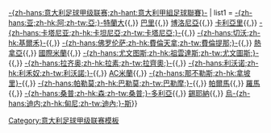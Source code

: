 {{Navbox
| name = 意甲2009-10
| title = 2009年至2010年意大利足球甲級聯賽|2009-10年]]{{,}}[[意大利足球甲級聯賽|-{zh-hans:意大利足球甲级联赛;zh-hant:意大利甲組足球聯賽}-]]
| list1 = 
[[亞特蘭大足球俱樂部|-{zh-hans:亚;zh-hk:阿;zh-tw:亞;}-特蘭大]]{{,}} [[巴里體育俱樂部|巴里]]{{,}} [[博洛尼亞足球俱樂部|博洛尼亞]]{{,}} [[卡利亚里足球俱乐部|卡利亞里]]{{,}} [[卡塔尼亞足球俱樂部|-{zh-hans:卡塔尼亚;zh-hk:卡坦尼亞;zh-tw:卡塔尼亞;}-]]{{,}} [[切沃足球俱樂部|-{zh-hans:切沃;zh-hk:基爾禾}-]]{{,}} [[佛羅倫斯足球俱樂部|-{zh-hans:佛罗伦萨;zh-hk:費倫天拿;zh-tw:費倫提那;}-]]{{,}} [[熱那亞板球與足球俱樂部|熱拿亞]]{{,}} [[國際米蘭足球俱樂部|國際米蘭]]{{,}} [[尤文圖斯足球俱樂部|-{zh-hans:尤文图斯;zh-hk:祖雲達斯;zh-tw:尤文圖斯;}-]]{{,}} [[拉齊奧足球俱樂部|-{zh-hans:拉齐奥;zh-hk:拉素;zh-tw:拉齊奧;}-]]{{,}} [[利沃諾足球俱樂部|-{zh-hans:利沃诺;zh-hk:利禾奴;zh-tw:利沃諾;}-]]{{,}} [[AC米蘭]]{{,}} [[那不勒斯足球俱樂部|-{zh-hans:那不勒斯;zh-hk:拿坡里}-]]{{,}} [[巴勒莫足球俱樂部|-{zh-hans:帕勒莫;zh-hk:巴勒莫;zh-tw:巴勒摩;}-]]{{,}} [[帕爾馬足球俱樂部|帕爾馬]]{{,}} [[羅馬足球俱樂部|羅馬]]{{,}} [[桑普多利亞足球俱樂部|-{zh-hans:桑普;zh-hk:森;zh-tw:桑普;}-多利亞]]{{,}} [[錫耶納足球俱樂部|錫耶納]]{{,}} [[烏迪內斯足球俱樂部|烏-{zh-hans:迪内;zh-hk:甸尼;zh-tw:迪內;}-斯]]}} 
<noinclude>
[[Category:意大利足球甲级联赛模板]]
</noinclude>